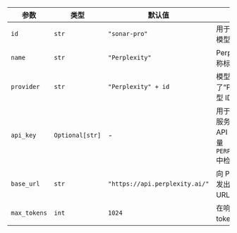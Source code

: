 | 参数      | 类型            | 默认值                                    | 说明                                                                                                                             |
| ----------- | --------------- | ------------------------------------------ | -------------------------------------------------------------------------------------------------------------------------------- |
| `id`       | `str`           | `"sonar-pro"`            | 用于生成响应的特定模型 ID。                                                                                                                    |
| `name`     | `str`           | `"Perplexity"`                                 | Perplexity 代理的名称标识符。                                                                                                               |
| `provider` | `str`           | `"Perplexity" + id`                                           | 模型提供商，结合了“Perplexity”和模型 ID。                                                                                                        |
| `api_key`  | `Optional[str]` | -                                          | 用于向 Perplexity 服务进行身份验证的 API 密钥。从环境变量 `PERPLEXITY_API_KEY` 中检索。 |
| `base_url` | `str`           | `"https://api.perplexity.ai/"`    | 向 Perplexity 服务发出 API 请求的基 URL。                                                                                             |
| `max_tokens` | `int`           | `1024`    | 在响应中生成的最大 token 数。                                                                                                                   |